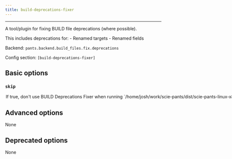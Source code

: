 ```yaml
---
title: build-deprecations-fixer
---
```



---

A tool/plugin for fixing BUILD file deprecations (where possible).

This includes deprecations for: - Renamed targets - Renamed fields

Backend: <span className="color--primary">`pants.backend.build_files.fix.deprecations`</span>

Config section: <span className="color--primary">`[build-deprecations-fixer]`</span>

<span className={styles.options}>

## Basic options

### `skip`

<Option
  cli_repr={`--[no-]build-deprecations-fixer-skip`}
  env_repr="PANTS_BUILD_DEPRECATIONS_FIXER_SKIP"
  default_repr={`False`}
>
  If true, don&#x27;t use BUILD Deprecations Fixer when running
  `/home/josh/work/scie-pants/dist/scie-pants-linux-x86_64 fix`.
</Option>

## Advanced options

None

## Deprecated options

None

</span>
